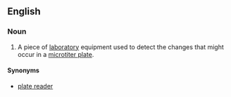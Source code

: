 ==English==

===Noun===
{{en-noun|head=[[microplate]] [[reader]]}}

# {{context|chemistry|biochemistry|lang=en}} A piece of [[laboratory]] equipment used to detect the changes that might occur in a [[microtiter plate]].

====Synonyms====
* [[plate reader]]